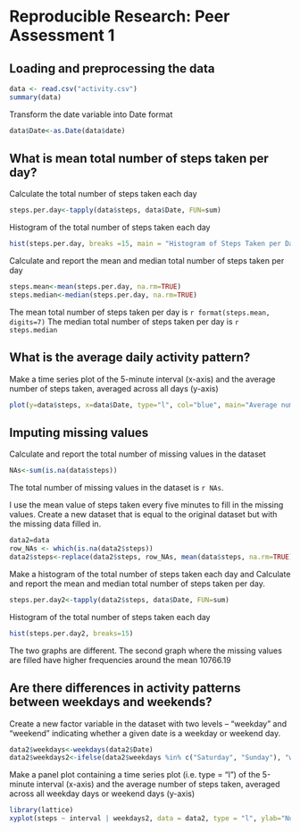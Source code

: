 Reproducible Research: Peer Assessment 1
========================================================


## Loading and preprocessing the data

```r
data <- read.csv("activity.csv")
summary(data)
```
Transform the date variable into Date format
```r
data$Date<-as.Date(data$date)
```



## What is mean total number of steps taken per day?

Calculate the total number of steps taken each day
```r
steps.per.day<-tapply(data$steps, data$Date, FUN=sum)
```

Histogram of the total number of steps taken each day
```r
hist(steps.per.day, breaks =15, main = "Histogram of Steps Taken per Day", xlab="total steps per day", col="salmon")
```

Calculate and report the mean and median total number of steps taken per day
```r
steps.mean<-mean(steps.per.day, na.rm=TRUE)
steps.median<-median(steps.per.day, na.rm=TRUE)
```
The mean total number of steps taken per day is `r format(steps.mean, digits=7)` 
The median total number of steps taken per day is `r steps.median`



## What is the average daily activity pattern?

Make a time series plot of the 5-minute interval (x-axis) and the average number of steps taken, averaged across all days (y-axis)

```r
plot(y=data$steps, x=data$Date, type="l", col="blue", main="Average number of steps taken by day", ylab="number of steps")
```

## Imputing missing values

Calculate and report the total number of missing values in the dataset
```r
NAs<-sum(is.na(data$steps))
```
The total number of missing values in the dataset is `r NAs`.

I use the mean value of steps taken every five minutes to fill in the missing values. Create a new dataset that is equal to the original dataset but with the missing data filled in.

```r
data2=data
row_NAs <- which(is.na(data2$steps))
data2$steps<-replace(data2$steps, row_NAs, mean(data$steps, na.rm=TRUE))
```

Make a histogram of the total number of steps taken each day and Calculate and report the mean and median total number of steps taken per day.

```r
steps.per.day2<-tapply(data2$steps, data$Date, FUN=sum)
```

Histogram of the total number of steps taken each day
```r
hist(steps.per.day2, breaks=15)
```

The two graphs are different. The second graph where the missing values are filled have higher frequencies around the mean 10766.19



## Are there differences in activity patterns between weekdays and weekends?

Create a new factor variable in the dataset with two levels -- "weekday" and "weekend" indicating whether a given date is a weekday or weekend day.

```r
data2$weekdays<-weekdays(data2$Date)
data2$weekdays2<-ifelse(data2$weekdays %in% c("Saturday", "Sunday"), "weekend", "weekday") 
```

Make a panel plot containing a time series plot (i.e. type = "l") of the 5-minute interval (x-axis) and the average number of steps taken, averaged across all weekday days or weekend days (y-axis)

```r
library(lattice) 
xyplot(steps ~ interval | weekdays2, data = data2, type = "l", ylab="Number of steps")
```


